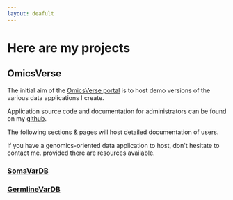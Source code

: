 ```yaml
---
layout: deafult
---
```


# Here are my projects

## OmicsVerse

The initial aim of the  [OmicsVerse portal](https://omicsverse.fr) is to host demo versions of the various data applications I create. 

Application source code and documentation for administrators can be found on my [github](https://github.com/clbenoit).

The following sections & pages will host detailed documentation of users.

If you have a genomics-oriented data application to host, don't hesitate to contact me. provided there are resources available.

### [SomaVarDB](somavardb)

### [GermlineVarDB](germlinevardb)